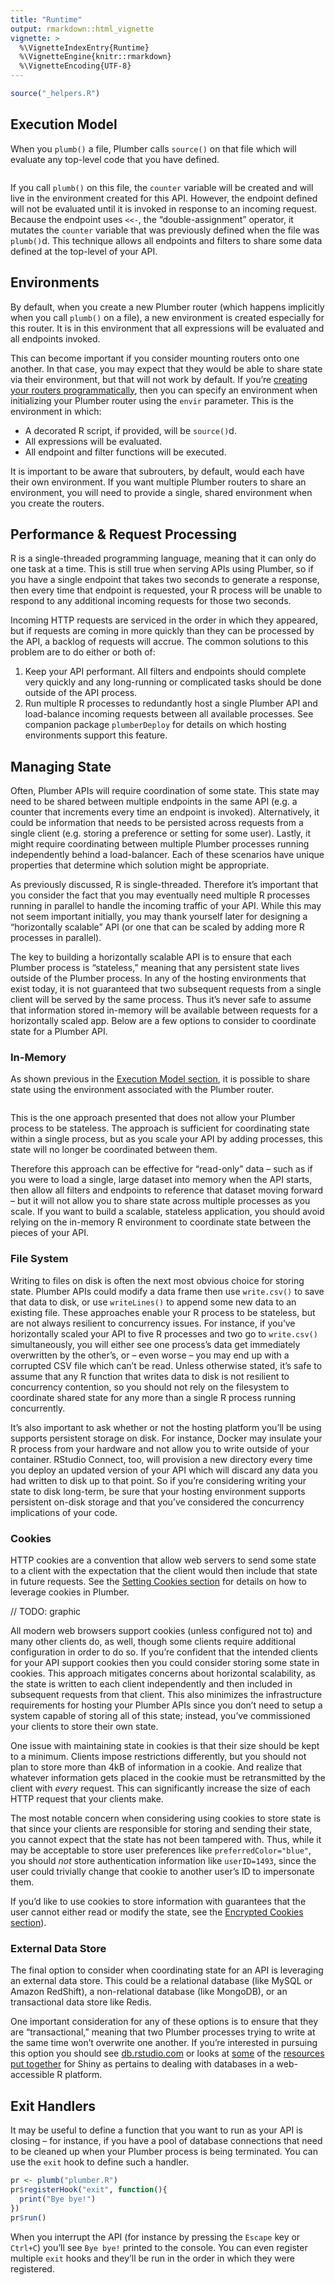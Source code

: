 ```yaml
---
title: "Runtime"
output: rmarkdown::html_vignette
vignette: >
  %\VignetteIndexEntry{Runtime}
  %\VignetteEngine{knitr::rmarkdown}
  %\VignetteEncoding{UTF-8}
---
```


```r
source("_helpers.R")
```

## Execution Model {#execution-model}

When you `plumb()` a file, Plumber calls `source()` on that file which will evaluate any top-level code that you have defined.

```r
```

If you call `plumb()` on this file, the `counter` variable will be created and will live in the environment created for this API. However, the endpoint defined will not be evaluated until it is invoked in response to an incoming request. Because the endpoint uses `<<-`, the "double-assignment" operator, it mutates the `counter` variable that was previously defined when the file was `plumb()`d. This technique allows all endpoints and filters to share some data defined at the top-level of your API.

## Environments

By default, when you create a new Plumber router (which happens implicitly when you call `plumb()` on a file), a new environment is created especially for this router. It is in this environment that all expressions will be evaluated and all endpoints invoked.

This can become important if you consider mounting routers onto one another. In that case, you may expect that they would be able to share state via their environment, but that will not work by default. If you're [creating your routers programmatically](./execution-model.html#programmatic-usage), then you can specify an environment when initializing your Plumber router using the `envir` parameter. This is the environment in which:

 - A decorated R script, if provided, will be `source()`d.
 - All expressions will be evaluated.
 - All endpoint and filter functions will be executed.

 It is important to be aware that subrouters, by default, would each have their own environment. If you want multiple Plumber routers to share an environment, you will need to provide a single, shared environment when you create the routers.

## Performance & Request Processing

R is a single-threaded programming language, meaning that it can only do one task at a time. This is still true when serving APIs using Plumber, so if you have a single endpoint that takes two seconds to generate a response, then every time that endpoint is requested, your R process will be unable to respond to any additional incoming requests for those two seconds.

Incoming HTTP requests are serviced in the order in which they appeared, but if requests are coming in more quickly than they can be processed by the API, a backlog of requests will accrue. The common solutions to this problem are to do either or both of:

 1. Keep your API performant. All filters and endpoints should complete very quickly and any long-running or complicated tasks should be done outside of the API process.
 2. Run multiple R processes to redundantly host a single Plumber API and load-balance incoming requests between all available processes. See companion package `plumberDeploy` for details on which hosting environments support this feature.

## Managing State

Often, Plumber APIs will require coordination of some state. This state may need to be shared between multiple endpoints in the same API (e.g. a counter that increments every time an endpoint is invoked). Alternatively, it could be information that needs to be persisted across requests from a single client (e.g. storing a preference or setting for some user). Lastly, it might require coordinating between multiple Plumber processes running independently behind a load-balancer. Each of these scenarios have unique properties that determine which solution might be appropriate.

As previously discussed, R is single-threaded. Therefore it's important that you consider the fact that you may eventually need multiple R processes running in parallel to handle the incoming traffic of your API. While this may not seem important initially, you may thank yourself later for designing a "horizontally scalable" API (or one that can be scaled by adding more R processes in parallel).

The key to building a horizontally scalable API is to ensure that each Plumber process is "stateless," meaning that any persistent state lives outside of the Plumber process. In any of the hosting environments that exist today, it is not guaranteed that two subsequent requests from a single client will be served by the same process. Thus it's never safe to assume that information stored in-memory will be available between requests for a horizontally scaled app. Below are a few options to consider to coordinate state for a Plumber API.

### In-Memory

As shown previous in the [Execution Model section](#execution-model), it is possible to share state using the environment associated with the Plumber router.

```r
```

This is the one approach presented that does not allow your Plumber process to be stateless. The approach is sufficient for coordinating state within a single process, but as you scale your API by adding processes, this state will no longer be coordinated between them.

Therefore this approach can be effective for "read-only" data -- such as if you were to load a single, large dataset into memory when the API starts, then allow all filters and endpoints to reference that dataset moving forward -- but it will not allow you to share state across multiple processes as you scale. If you want to build a scalable, stateless application, you should avoid relying on the in-memory R environment to coordinate state between the pieces of your API.

### File System

Writing to files on disk is often the next most obvious choice for storing state. Plumber APIs could modify a data frame then use `write.csv()` to save that data to disk, or use `writeLines()` to append some new data to an existing file. These approaches enable your R process to be stateless, but are not always resilient to concurrency issues. For instance, if you've horizontally scaled your API to five R processes and two go to `write.csv()` simultaneously, you will either see one process's data get immediately overwritten by the other's, or -- even worse -- you may end up with a corrupted CSV file which can't be read. Unless otherwise stated, it's safe to assume that any R function that writes data to disk is not resilient to concurrency contention, so you should not rely on the filesystem to coordinate shared state for any more than a single R process running concurrently.

It's also important to ask whether or not the hosting platform you'll be using supports persistent storage on disk. For instance, Docker may insulate your R process from your hardware and not allow you to write outside of your container. RStudio Connect, too, will provision a new directory every time you deploy an updated version of your API which will discard any data you had written to disk up to that point. So if you're considering writing your state to disk long-term, be sure that your hosting environment supports persistent on-disk storage and that you've considered the concurrency implications of your code.

### Cookies {#state-cookies}

HTTP cookies are a convention that allow web servers to send some state to a client with the expectation that the client would then include that state in future requests. See the [Setting Cookies section](./rendering-output.html#setting-cookies) for details on how to leverage cookies in Plumber.

// TODO: graphic

All modern web browsers support cookies (unless configured not to) and many other clients do, as well, though some clients require additional configuration in order to do so. If you're confident that the intended clients for your API support cookies then you could consider storing some state in cookies. This approach mitigates concerns about horizontal scalability, as the state is written to each client independently and then included in subsequent requests from that client. This also minimizes the infrastructure requirements for hosting your Plumber APIs since you don't need to setup a system capable of storing all of this state; instead, you've commissioned your clients to store their own state.

One issue with maintaining state in cookies is that their size should be kept to a minimum. Clients impose restrictions differently, but you should not plan to store more than 4kB of information in a cookie. And realize that whatever information gets placed in the cookie must be retransmitted by the client with *every* request. This can significantly increase the size of each HTTP request that your clients make.

The most notable concern when considering using cookies to store state is that since your clients are responsible for storing and sending their state, you cannot expect that the state has not been tampered with. Thus, while it may be acceptable to store user preferences like `preferredColor="blue"`, you should *not* store authentication information like `userID=1493`, since the user could trivially change that cookie to another user's ID to impersonate them.

If you'd like to use cookies to store information with guarantees that the user cannot either read or modify the state, see the [Encrypted Cookies section](./rendering-output.html#encrypted-cookies)).

### External Data Store

The final option to consider when coordinating state for an API is leveraging an external data store. This could be a relational database (like MySQL or Amazon RedShift), a non-relational database (like MongoDB), or an transactional data store like Redis.

One important consideration for any of these options is to ensure that they are "transactional," meaning that two Plumber processes trying to write at the same time won't overwrite one another. If you're interested in pursuing this option you should see [db.rstudio.com](http://db.rstudio.com/) or looks at [some](http://shiny.rstudio.com/articles/overview.html) of the [resources](http://shiny.rstudio.com/articles/sql-injections.html) [put together](http://shiny.rstudio.com/articles/pool-basics.html) for Shiny as pertains to dealing with databases in a web-accessible R platform.

## Exit Handlers

It may be useful to define a function that you want to run as your API is closing -- for instance, if you have a pool of database connections that need to be cleaned up when your Plumber process is being terminated. You can use the `exit` hook to define such a handler.

```r
pr <- plumb("plumber.R")
pr$registerHook("exit", function(){
  print("Bye bye!")
})
pr$run()
```

When you interrupt the API (for instance by pressing the `Escape` key or `Ctrl+C`) you'll see `Bye bye!` printed to the console. You can even register multiple `exit` hooks and they'll be run in the order in which they were registered.

